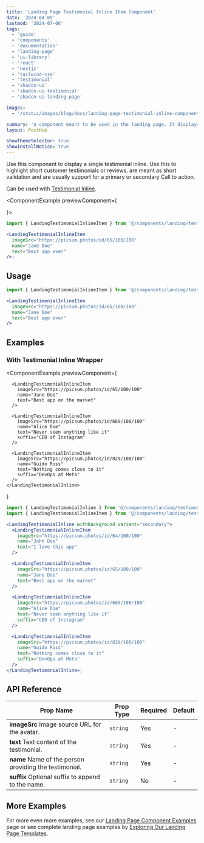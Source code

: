 ```yaml
---
title: 'Landing Page Testimonial Inline Item Component'
date: '2024-04-09'
lastmod: '2024-07-06'
tags:
  - 'guide'
  - 'components'
  - 'documentation'
  - 'landing-page'
  - 'ui-library'
  - 'react'
  - 'nextjs'
  - 'tailwind-css'
  - 'testimonial'
  - 'shadcn-ui'
  - 'shadcn-ui-testimonial'
  - 'shadcn-ui-landing-page'

images:
  - '/static/images/blog/docs/landing-page-testimonial-inline-component.webp'

summary: 'A component meant to be used in the landing page. It displays a single testimonial inline. Use this to highlight short customer testimonials or reviews. are meant as short validation and are usually support for a primary or secondary Call to action. Can be used with Testimonial Inline.'
layout: PostHub

showThemeSelector: true
showInstallNotice: true
---
```


Use this component to display a single testimonial inline. Use this to highlight short customer testimonials or reviews. are meant as short validation and are usually support for a primary or secondary Call to action.

Can be used with [Testimonial Inline](/boilerplate-documentation/landing-page-components/testimonial-inline).

<ComponentExample
  previewComponent={
    <div className="p-6">
      <LandingTestimonialInlineItem
        imageSrc="https://picsum.photos/id/65/100/100"
        name="Jane Doe"
        text="Best app ever"
      />
    </div>
}>

```jsx
import { LandingTestimonialInlineItem } from '@/components/landing/testimonial/LandingTestimonialInlineItem';

<LandingTestimonialInlineItem
  imageSrc="https://picsum.photos/id/65/100/100"
  name="Jane Doe"
  text="Best app ever"
/>;
```

</ComponentExample>

## Usage

```jsx
import { LandingTestimonialInlineItem } from '@/components/landing/testimonial/LandingTestimonialInlineItem';
```

```jsx
<LandingTestimonialInlineItem
  imageSrc="https://picsum.photos/id/65/100/100"
  name="Jane Doe"
  text="Best app ever"
/>
```

## Examples

### With Testimonial Inline Wrapper

<ComponentExample
  previewComponent={
    <LandingTestimonialInline
      withBackground
      variant="secondary"
    >
      <LandingTestimonialInlineItem
        imageSrc="https://picsum.photos/id/64/100/100"
        name="John Doe"
        text="I love this app"
      />

      <LandingTestimonialInlineItem
        imageSrc="https://picsum.photos/id/65/100/100"
        name="Jane Doe"
        text="Best app on the market"
      />

      <LandingTestimonialInlineItem
        imageSrc="https://picsum.photos/id/669/100/100"
        name="Alice Doe"
        text="Never seen anything like it"
        suffix="CEO of Instagram"
      />

      <LandingTestimonialInlineItem
        imageSrc="https://picsum.photos/id/829/100/100"
        name="Guido Ross"
        text="Nothing comes close to it"
        suffix="DevOps at Meta"
      />
    </LandingTestimonialInline>

}

>

```jsx
import { LandingTestimonialInline } from '@/components/landing/testimonial/LandingTestimonialInline';
import { LandingTestimonialInlineItem } from '@/components/landing/testimonial/LandingTestimonialInlineItem';

<LandingTestimonialInline withBackground variant="secondary">
  <LandingTestimonialInlineItem
    imageSrc="https://picsum.photos/id/64/100/100"
    name="John Doe"
    text="I love this app"
  />

  <LandingTestimonialInlineItem
    imageSrc="https://picsum.photos/id/65/100/100"
    name="Jane Doe"
    text="Best app on the market"
  />

  <LandingTestimonialInlineItem
    imageSrc="https://picsum.photos/id/669/100/100"
    name="Alice Doe"
    text="Never seen anything like it"
    suffix="CEO of Instagram"
  />

  <LandingTestimonialInlineItem
    imageSrc="https://picsum.photos/id/829/100/100"
    name="Guido Ross"
    text="Nothing comes close to it"
    suffix="DevOps at Meta"
  />
</LandingTestimonialInline>;
```

</ComponentExample>

## API Reference

| Prop Name                                                             | Prop Type | Required | Default |
| --------------------------------------------------------------------- | --------- | -------- | ------- |
| **imageSrc** <Tippy>Image source URL for the avatar.</Tippy>          | `string`  | Yes      | -       |
| **text** <Tippy>Text content of the testimonial.</Tippy>              | `string`  | Yes      | -       |
| **name** <Tippy>Name of the person providing the testimonial.</Tippy> | `string`  | Yes      | -       |
| **suffix** <Tippy>Optional suffix to append to the name.</Tippy>      | `string`  | No       | -       |

## More Examples

For more even more examples, see our <a href="/demo/landing-page-component-examples" className="fancy-link">Landing Page Component Examples</a> page or see complete landing page examples by <a href="/demo/landing-page-templates" className="fancy-link">Exploring Our Landing Page Templates</a>.
